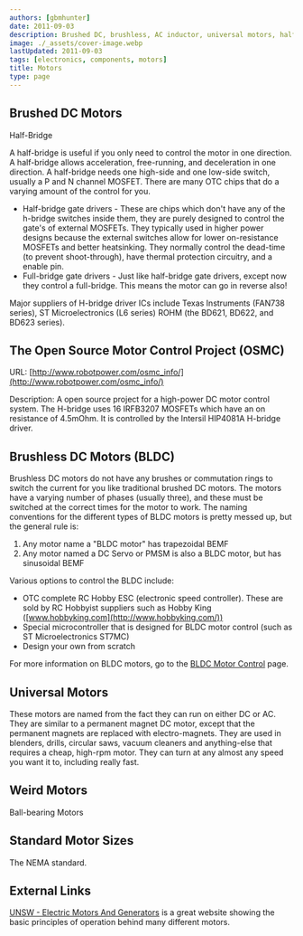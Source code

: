 ```yaml
---
authors: [gbmhunter]
date: 2011-09-03
description: Brushed DC, brushless, AC inductor, universal motors, half-bridge/full-bridge driver circuits and more info on electrical motors.
image: ./_assets/cover-image.webp
lastUpdated: 2011-09-03
tags: [electronics, components, motors]
title: Motors
type: page
---
```


<WarningIsNotes />

## Brushed DC Motors

Half-Bridge

A half-bridge is useful if you only need to control the motor in one direction. A half-bridge allows acceleration, free-running, and deceleration in one direction. A half-bridge needs one high-side and one low-side switch, usually a P and N channel MOSFET. There are many OTC chips that do a varying amount of the control for you.

* Half-bridge gate drivers - These are chips which don't have any of the h-bridge switches inside them, they are purely designed to control the gate's of external MOSFETs. They typically used in higher power designs because the external switches allow for lower on-resistance MOSFETs and better heatsinking. They normally control the dead-time (to prevent shoot-through), have thermal protection circuitry, and a enable pin.
* Full-bridge gate drivers - Just like half-bridge gate drivers, except now they control a full-bridge. This means the motor can go in reverse also!

Major suppliers of H-bridge driver ICs include Texas Instruments (FAN738 series), ST Microelectronics (L6 series) ROHM (the BD621, BD622, and BD623 series).

## The Open Source Motor Control Project (OSMC)  

URL: [http://www.robotpower.com/osmc_info/](http://www.robotpower.com/osmc_info/)  

Description: A open source project for a high-power DC motor control system. The H-bridge uses 16 IRFB3207 MOSFETs which have an on resistance of 4.5mOhm. It is controlled by the Intersil HIP4081A H-bridge driver.

## Brushless DC Motors (BLDC)

Brushless DC motors do not have any brushes or commutation rings to switch the current for you like traditional brushed DC motors. The motors have a varying number of phases (usually three), and these must be switched at the correct times for the motor to work. The naming conventions for the different types of BLDC motors is pretty messed up, but the general rule is:

1. Any motor name a "BLDC motor" has trapezoidal BEMF
2. Any motor named a DC Servo or PMSM is also a BLDC motor, but has sinusoidal BEMF

Various options to control the BLDC include:

* OTC complete RC Hobby ESC (electronic speed controller). These are sold by RC Hobbyist suppliers such as Hobby King ([www.hobbyking.com](http://www.hobbyking.com/))
* Special microcontroller that is designed for BLDC motor control (such as ST Microelectronics ST7MC)
* Design your own from scratch

For more information on BLDC motors, go to the [BLDC Motor Control](/electronics/circuit-design/bldc-motor-control) page.

## Universal Motors

These motors are named from the fact they can run on either DC or AC. They are similar to a permanent magnet DC motor, except that the permanent magnets are replaced with electro-magnets. They are used in blenders, drills, circular saws, vacuum cleaners and anything-else that requires a cheap, high-rpm motor. They can turn at any almost any speed you want it to, including really fast.

## Weird Motors

Ball-bearing Motors

## Standard Motor Sizes

The NEMA standard.

## External Links

[UNSW - Electric Motors And Generators](http://www.animations.physics.unsw.edu.au/jw/electricmotors.html) is a great website showing the basic principles of operation behind many different motors.
